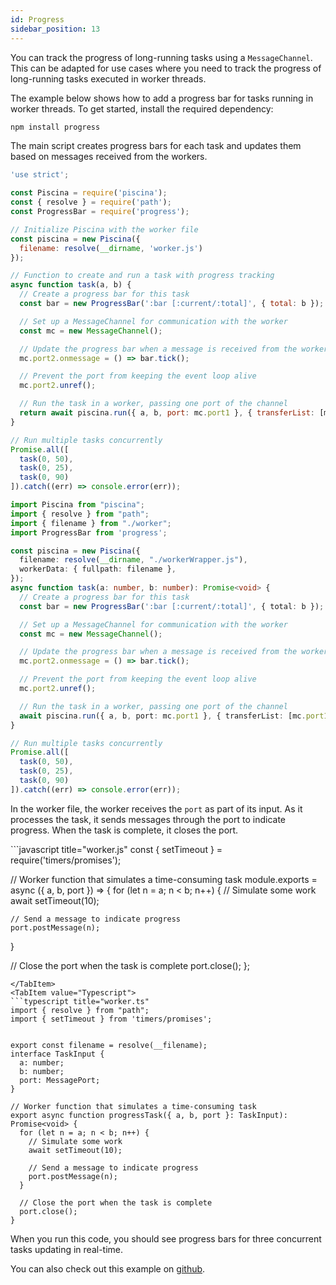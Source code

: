 ```yaml
---
id: Progress
sidebar_position: 13
---
```



You can track the progress of long-running tasks using a `MessageChannel`. This can be adapted for use cases where you need to track the progress of long-running tasks executed in worker threads.

The example below shows how to add a progress bar for tasks running in worker threads. To get started, install the required dependency:

```bash
npm install progress
```
The main script creates progress bars for each task and updates them based on messages received from the workers.

<Tabs>
<TabItem value="Javascript">

```javascript title="index.js"
'use strict';

const Piscina = require('piscina');
const { resolve } = require('path');
const ProgressBar = require('progress');

// Initialize Piscina with the worker file
const piscina = new Piscina({
  filename: resolve(__dirname, 'worker.js')
});

// Function to create and run a task with progress tracking
async function task(a, b) {
  // Create a progress bar for this task
  const bar = new ProgressBar(':bar [:current/:total]', { total: b });

  // Set up a MessageChannel for communication with the worker
  const mc = new MessageChannel();

  // Update the progress bar when a message is received from the worker
  mc.port2.onmessage = () => bar.tick();

  // Prevent the port from keeping the event loop alive
  mc.port2.unref();

  // Run the task in a worker, passing one port of the channel
  return await piscina.run({ a, b, port: mc.port1 }, { transferList: [mc.port1] });
}

// Run multiple tasks concurrently
Promise.all([
  task(0, 50),
  task(0, 25),
  task(0, 90)
]).catch((err) => console.error(err));
```
</TabItem>
<TabItem value="Typescript">

```typescript title="index.ts"
import Piscina from "piscina";
import { resolve } from "path";
import { filename } from "./worker";
import ProgressBar from 'progress';

const piscina = new Piscina({
  filename: resolve(__dirname, "./workerWrapper.js"),
  workerData: { fullpath: filename },
});
async function task(a: number, b: number): Promise<void> {
  // Create a progress bar for this task
  const bar = new ProgressBar(':bar [:current/:total]', { total: b });

  // Set up a MessageChannel for communication with the worker
  const mc = new MessageChannel();

  // Update the progress bar when a message is received from the worker
  mc.port2.onmessage = () => bar.tick();

  // Prevent the port from keeping the event loop alive
  mc.port2.unref();

  // Run the task in a worker, passing one port of the channel
  await piscina.run({ a, b, port: mc.port1 }, { transferList: [mc.port1], name: 'progressTask' });
}

// Run multiple tasks concurrently
Promise.all([
  task(0, 50),
  task(0, 25),
  task(0, 90)
]).catch((err) => console.error(err));
```
<WorkerWrapperComponent/>

</TabItem>
</Tabs>

In the worker file, the worker receives the `port` as part of its input. As it processes the task, it sends messages through the port to indicate progress. When the task is complete, it closes the port.

<Tabs>
<TabItem value="Javascript">
```javascript title="worker.js"
const { setTimeout } = require('timers/promises');

// Worker function that simulates a time-consuming task
module.exports = async ({ a, b, port }) => {
  for (let n = a; n < b; n++) {
    // Simulate some work
    await setTimeout(10);

    // Send a message to indicate progress
    port.postMessage(n);
  }

  // Close the port when the task is complete
  port.close();
};
```
</TabItem>
<TabItem value="Typescript">
```typescript title="worker.ts"
import { resolve } from "path";
import { setTimeout } from 'timers/promises';


export const filename = resolve(__filename);
interface TaskInput {
  a: number;
  b: number;
  port: MessagePort;
}

// Worker function that simulates a time-consuming task
export async function progressTask({ a, b, port }: TaskInput): Promise<void> {
  for (let n = a; n < b; n++) {
    // Simulate some work
    await setTimeout(10);

    // Send a message to indicate progress
    port.postMessage(n);
  }

  // Close the port when the task is complete
  port.close();
}
```
</TabItem>
</Tabs>

When you run this code, you should see progress bars for three concurrent tasks updating in real-time.

You can also check out this example on [github](https://github.com/piscinajs/piscina/tree/current/examples/progress).